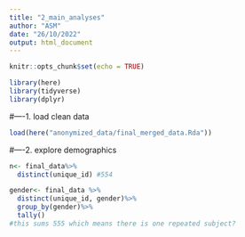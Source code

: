 ```yaml
---
title: "2_main_analyses"
author: "ASM"
date: "26/10/2022"
output: html_document
---
```


```r
knitr::opts_chunk$set(echo = TRUE)
```

```r
library(here)
library(tidyverse)
library(dplyr)
```


#----1. load clean data
```r

load(here("anonymized_data/final_merged_data.Rda"))
```


#----2. explore demographics
```r

n<- final_data%>%
  distinct(unique_id) #554

gender<- final_data %>%
  distinct(unique_id, gender)%>%
  group_by(gender)%>%
  tally()
#this sums 555 which means there is one repeated subject?
```

